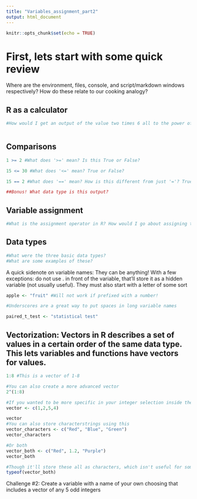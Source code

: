 ```yaml
---
title: "Variables_assignment_part2"
output: html_document
---
```


```r
knitr::opts_chunk$set(echo = TRUE)
```

# First, lets start with some quick review

Where are the environment, files, console, and script/markdown windows respectively?
How do these relate to our cooking analogy?

## R as a calculator
```r
#How would I get an output of the value two times 6 all to the power of three? Hint, PEMDAS



```
## Comparisons
```r
1 >= 2 #What does '>=' mean? Is this True or False?

15 <= 30 #What does '<=' mean? True or False?

15 == 2 #What does '==' mean? How is this different from just '='? True or False?

##Bonus! What data type is this output?
```
## Variable assignment 
```r
#What is the assignment operator in R? How would I go about assigning the value u the numeric value 2? 

```

## Data types
```r
#What were the three basic data types? 
#What are some examples of these?
```


A quick sidenote on variable names: They can be anything! With a few exceptions:
do not use . in front of the variable, that'll store it as a hidden variable (not usually useful). They must also start with a letter of some sort
```r
apple <- "fruit" #Will not work if prefixed with a number!

#Underscores are a great way to put spaces in long variable names

paired_t_test <- "statistical test"

```




## Vectorization: Vectors in R describes a set of values in a certain order of the same data type. This lets variables and functions have vectors for values. 
```r
1:8 #This is a vector of 1-8

#You can also create a more advanced vector 
2^(1:8)

#If you wanted to be more specific in your integer selection inside the vector, you can utilize the concatenate fxn. c() 
vector <- c(1,2,5,4)

vector
#You can also store characterstrings using this
vector_characters <- c("Red", "Blue", "Green")
vector_characters 

#Or both
vector_both <- c("Red", 1.2, "Purple")
vector_both

#Though it'll store these all as characters, which isn't useful for some applications. 
typeof(vector_both)
```



Challenge #2: Create a variable with a name of your own choosing that includes a vector of any 5 odd integers
```r

```

